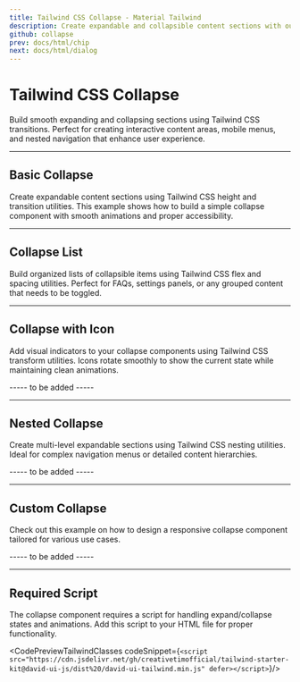 ```yaml
---
title: Tailwind CSS Collapse - Material Tailwind
description: Create expandable and collapsible content sections with our Tailwind CSS Collapse component. Perfect for FAQs, navigation menus, and content organization.
github: collapse
prev: docs/html/chip
next: docs/html/dialog
---
```


# Tailwind CSS Collapse

Build smooth expanding and collapsing sections using Tailwind CSS transitions. Perfect for creating interactive content areas, mobile menus, and nested navigation that enhance user experience.

---

## Basic Collapse

Create expandable content sections using Tailwind CSS height and transition utilities. This example shows how to build a simple collapse component with smooth animations and proper accessibility.

<PreviewWithCode relativePath="collapse/collapse-demo.tsx" language="html" />

---

## Collapse List

Build organized lists of collapsible items using Tailwind CSS flex and spacing utilities. Perfect for FAQs, settings panels, or any grouped content that needs to be toggled.

<PreviewWithCode relativePath="collapse/collapse-list.tsx" language="html" />

---

## Collapse with Icon

Add visual indicators to your collapse components using Tailwind CSS transform utilities. Icons rotate smoothly to show the current state while maintaining clean animations.

----- to be added -----

---

## Nested Collapse

Create multi-level expandable sections using Tailwind CSS nesting utilities. Ideal for complex navigation menus or detailed content hierarchies.

----- to be added -----

--- 

## Custom Collapse

Check out this example on how to design a responsive collapse component tailored for various use cases.

----- to be added -----

---

## Required Script

The collapse component requires a script for handling expand/collapse states and animations. Add this script to your HTML file for proper functionality.

<CodePreviewTailwindClasses codeSnippet={`<script src="https://cdn.jsdelivr.net/gh/creativetimofficial/tailwind-starter-kit@david-ui-js/dist%20/david-ui-tailwind.min.js" defer></script>`}/>

